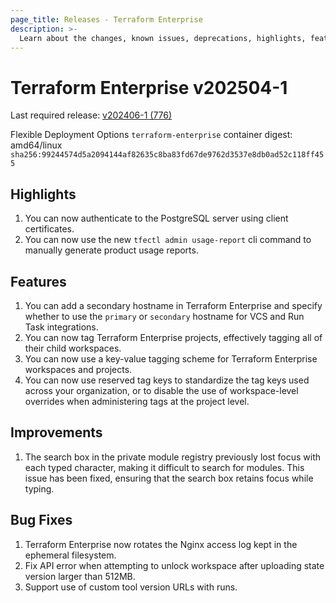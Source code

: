 ```yaml
---
page_title: Releases - Terraform Enterprise
description: >-
  Learn about the changes, known issues, deprecations, highlights, features, improvements, bug fixes, and security fixes for the v202504-1 release.
---
```


# Terraform Enterprise v202504-1

Last required release: [v202406-1 (776)](/terraform/enterprise/releases/2024/v202406-1)

Flexible Deployment Options `terraform-enterprise` container digest: amd64/linux `sha256:99244574d5a2094144af82635c8ba83fd67de9762d3537e8db0ad52c118ff455`

## Highlights

1. You can now authenticate to the PostgreSQL server using client certificates.
2. You can now use the new `tfectl admin usage-report` cli command to manually generate product usage reports.

## Features

1. You can add a secondary hostname in Terraform Enterprise and specify whether to use the `primary` or `secondary` hostname for VCS and Run Task integrations.
1. You can now tag Terraform Enterprise projects, effectively tagging all of their child workspaces.
1. You can now use a key-value tagging scheme for Terraform Enterprise workspaces and projects.
1. You can now use reserved tag keys to standardize the tag keys used across your organization, or to disable the use of workspace-level overrides when administering tags at the project level.

## Improvements

1. The search box in the private module registry previously lost focus with each typed character, making it difficult to search for modules. This issue has been fixed, ensuring that the search box retains focus while typing.

## Bug Fixes

1. Terraform Enterprise now rotates the Nginx access log kept in the ephemeral filesystem.
1. Fix API error when attempting to unlock workspace after uploading state version larger than 512MB.
1. Support use of custom tool version URLs with runs.
